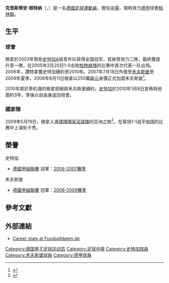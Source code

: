 {{noteta|G1=德甲
|T=zh-hans:克里斯蒂安·根特纳;zh-hk:基斯頓·根拿;zh-tw:克里斯蒂安·根特納;
|1=zh-hans:根特纳;zh-hk:根拿;zh-tw:根特納;
|2=zh-hans:克里斯蒂安;zh-hk:基斯頓;zh-tw:克里斯蒂安;
}}
{{Football player infobox
| playername = 克里斯蒂安·根特纳<br />''Christian Gentner''
| image = [[文件:Christian_Gentner.jpg|200px]]
| fullname = Christian Gentner
| dateofbirth = {{birth date and age|1985|8|14|df=y}}
| cityofbirth = [[尼尔廷根|尼尔廷根]]
| countryofbirth = {{BRD}}
| height = {{height|m=1.89}}
| currentclub = [[柏林联盟足球俱乐部|柏林聯]]
| position = [[中場|中場]]
| clubnumber = 34
| youthyears = 1993-1997<br />1997-1999<br />1999-2004
| youthclubs = TSV Beuren<br />VfL Kirchheim<br />[[史特加|史特加]]
| years = 2004–2007<br />2004–2007<br />2007–2010<br />2010–2019 <br /> 2019-
| clubs = [[斯图加特体育俱乐部|斯图加特二隊]]<br />[[斯图加特体育俱乐部|斯图加特]]<br />[[沃尔夫斯堡足球俱乐部|禾夫斯堡]]<br />[[斯图加特足球俱乐部|史特加]]<br />[[柏林联盟足球俱乐部|柏林聯]]
| caps(goals) = {{0}}30 (6)<br />{{0}}39 (1)<br />{{0}}99 (11)<br />{{0}}273 (37)<br />{{0}}8 (0)
| nationalyears = 2005–2007 <br /> 2009-2010
| nationalteam = 德國U20 <br /> [[德國國家足球隊|德國]]
| nationalcaps(goals) = {{0}}11 (1) <br /> {{0}}5 {{0}}(0)
| pcupdate = 2019年10月26日 09:43 (UTC)
| ntupdate = 2010年8月11日 13:35 (UTC)
}}
'''克里斯蒂安·根特纳'''（{{lang-de|'''Christian Gentner'''}}，{{bd|1985年|8月14日|catidx=Gentner, Christian}}）是一名[[德國|德國]][[足球|足球]][[運動員|運動員]]，擔任[[中場|中場]]，現時效力[[德甲|德甲]]球會[[柏林联盟足球俱乐部|柏林聯]]。

== 生平 ==
=== 球會 ===
根拿於2003年帮助[[斯图加特足球俱乐部|史特加]]A级青年队获得全国冠军，其後曾效力二隊，最終獲提升至一隊，在2005年2月20日1-0击败[[柏林赫塔|柏林赫塔]]的比赛中首次代表一队出场。2006年，讚特拿獲史特加續約至2010年。2007年7月18日外借至[[禾夫斯堡|禾夫斯堡]]至2009年夏季，2008年8月11日根拿以250萬[[歐元|歐元]]身價正式加盟禾夫斯堡<ref>{{cite web | url = http://www.vfb.de/en/aktuell/news/2008/25170.php | title = Gentner to remain in Wolfsburg | date = 11 August 2008 | accessdate = 11 August 2008 | work = vfb.de }}{{dead link|time=2017年11月 |bot=InternetArchiveBot |fix-attempted=yes }}</ref>。

2010年將於季約滿的根拿拒絕與禾夫斯堡續約，[[斯图加特足球俱乐部|史特加]]於2010年1月8日宣佈與他簽約3年，季後以自由身返回母會。

=== 國家隊 ===
2009年5月19日，根拿入選[[德國國家足球隊|德國國家足球隊]]的亞洲之旅<ref>{{cite web|url=http://www.dfb.de/index.php?id=500014&tx_dfbnews_pi1%5BshowUid%5D=18297&tx_dfbnews_pi4%5Bcat%5D=56|title=Löw nominiert Neuer, Träsch, Gentner und Cacau|work=DFB.de|date=2009-05-19|accessdate=2009-05-19|deadurl=yes|archiveurl=https://web.archive.org/web/20090522185515/http://www.dfb.de/index.php?id=500014&tx_dfbnews_pi1%5BshowUid%5D=18297&tx_dfbnews_pi4%5Bcat%5D=56|archivedate=2009-05-22}}</ref>，在客场1-1战平[[中國國家足球隊|中国]]的比赛中上演处子秀。

== 榮譽 ==
;史特加
* [[德甲|德國甲組聯賽]] 冠軍：[[2006年至2007年德國足球甲級聯賽|2006-2007賽季]]

;禾夫斯堡
* [[德甲|德國甲組聯賽]] 冠軍：[[2008年至2009年德國足球甲級聯賽|2008-2009賽季]]

== 參考文獻 ==
{{reflist}}

== 外部連結 ==
* [http://www.fussballdaten.de/spieler/gentnerchristian/ Career stats at Fussballdaten.de] {{Wayback|url=http://www.fussballdaten.de/spieler/gentnerchristian/ |date=20161226084844 }} {{de icon}}

{{柏林聯球員名單}}
{{DEFAULTSORT:Gentner, Christian}}
[[Category:德国男子足球运动员|Category:德国男子足球运动员]]
[[Category:足球中場|Category:足球中場]]
[[Category:史特加球員|Category:史特加球員]]
[[Category:禾夫斯堡球員|Category:禾夫斯堡球員]]
[[Category:德甲球員|Category:德甲球員]]